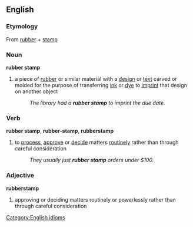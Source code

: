 ==English==
===Etymology===
From [[rubber]] + [[stamp]]
{{wikipedia}}
===Noun===
'''rubber stamp'''
#a piece of [[rubber]] or similar material with a [[design]] or [[text]] carved or molded for the purpose of transferring [[ink]] or [[dye]] to [[imprint]] that design on another object
#:''The library had a '''rubber stamp''' to imprint the due date.''
===Verb===
'''rubber stamp''', '''rubber-stamp''', '''rubberstamp'''
#to [[process]], [[approve]] or [[decide]] matters [[routine]]ly rather than through careful consideration
#:''They usually just '''rubber stamp''' orders under $100.''
{{wikipediapar|Rubberstamp politics}}

===Adjective===
'''rubberstamp'''
#approving or deciding matters routinely or powerlessly rather than through careful consideration

[[Category:English idioms]]